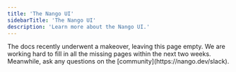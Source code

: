 ```yaml
---
title: 'The Nango UI'
sidebarTitle: 'The Nango UI'
description: 'Learn more about the Nango UI.'
---
```


<Info>
The docs recently underwent a makeover, leaving this page empty. We are working hard to fill in all the missing pages within the next two weeks. Meanwhile, ask any questions on the [community](https://nango.dev/slack).
</Info>